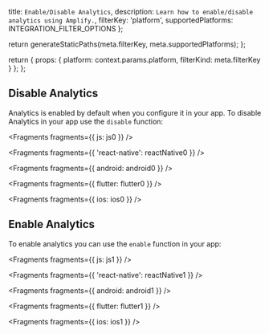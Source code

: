   title: `Enable/Disable Analytics`,
  description: `Learn how to enable/disable analytics using Amplify.`,
  filterKey: 'platform',
  supportedPlatforms: INTEGRATION_FILTER_OPTIONS
};



  return generateStaticPaths(meta.filterKey, meta.supportedPlatforms);
};

  return {
    props: {
      platform: context.params.platform,
      filterKind: meta.filterKey
    }
  };
};

## Disable Analytics

Analytics is enabled by default when you configure it in your app. To disable Analytics in your app use the `disable` function:


<Fragments fragments={{ js: js0 }} />


<Fragments fragments={{ 'react-native': reactNative0 }} />


<Fragments fragments={{ android: android0 }} />


<Fragments fragments={{ flutter: flutter0 }} />


<Fragments fragments={{ ios: ios0 }} />

## Enable Analytics

To enable analytics you can use the `enable` function in your app:


<Fragments fragments={{ js: js1 }} />


<Fragments fragments={{ 'react-native': reactNative1 }} />


<Fragments fragments={{ android: android1 }} />


<Fragments fragments={{ flutter: flutter1 }} />


<Fragments fragments={{ ios: ios1 }} />
